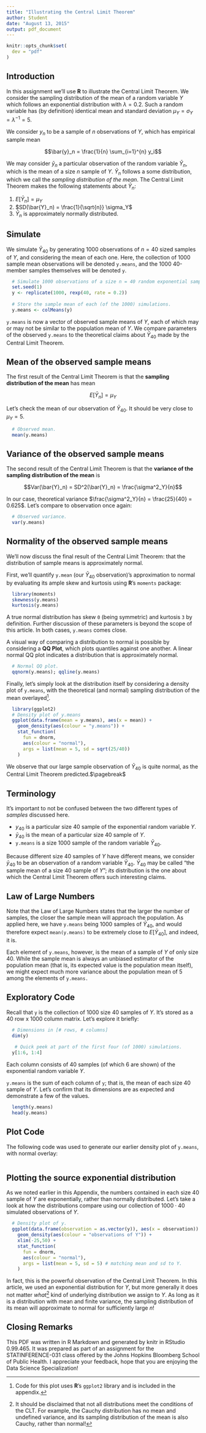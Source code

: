 ```yaml
---
title: "Illustrating the Central Limit Theorem"
author: Student
date: "August 13, 2015"
output: pdf_document
---
```


```r
knitr::opts_chunk$set(
  dev = "pdf"
)
```
## Introduction

In this assignment we'll use **R** to illustrate the Central Limit Theorem. We consider the sampling distribution of the mean of a random variable $Y$ which follows an exponential distribution with $\lambda = 0.2$. Such a random variable has (by definition) identical mean and standard deviation $\mu_Y = \sigma_Y = \lambda^{-1} = 5$.

We consider $y_{n}$ to be a sample of $n$ observations of $Y$, which has empirical sample mean 

$$\bar{y}_n = \frac{1}{n} \sum_{i=1}^{n} y_i$$

We may consider $\bar{y}_n$ a particular observation of the random variable $\bar{Y}_n$, which is the mean of a size $n$ sample of $Y$. $\bar{Y}_n$ follows a some distribution, which we call the *sampling distribution of the mean*. The Central Limit Theorem makes the following statements about $\bar{Y}_n$:

1. $E[\bar{Y}_n] = \mu_Y$
2. $SD(\bar{Y}_n) = \frac{1}{\sqrt{n}} \sigma_Y$
3. $\bar{Y}_n$ is approximately normally distributed.

## Simulate 

We simulate $\bar{Y}_{40}$ by generating 1000 observations of $n=40$ sized samples of $Y$, and considering the mean of each one. Here, the collection of 1000 sample mean observations will be denoted `y.means`, and the 1000 40-member samples themselves will be denoted `y`.

```r
  # Simulate 1000 observations of a size n = 40 random exponential sample.
  set.seed(1)
  y <- replicate(1000, rexp(40, rate = 0.2))
  
  # Store the sample mean of each (of the 1000) simulations.
  y.means <- colMeans(y) 
```

`y.means` is now a vector of observed sample means of $Y$, each of which may or may not be similar to the population mean of $Y$. We compare parameters of the observed `y.means` to the theoretical claims about $\bar{Y}_{40}$ made by the Central Limit Theorem.

## Mean of the observed sample means

The first result of the Central Limit Theorem is that the **sampling distribution of the mean** has mean 

$$E[\bar{Y}_n] = \mu_Y$$

Let's check the mean of our observation of $\bar{Y}_{40}$. It should be very close to $\mu_Y = 5$.

```r
  # Observed mean.
  mean(y.means)  
```

## Variance of the observed sample means

The second result of the Central Limit Theorem is that the **variance of the sampling distribution of the mean** is

$$Var(\bar{Y}_n) = SD^2(\bar{Y}_n) = \frac{\sigma^2_Y}{n}$$

In our case, theoretical variance $\frac{\sigma^2_Y}{n} = \frac{25}{40} = 0.625$. Let's compare to observation once again:

```r
  # Observed variance.
  var(y.means)
```

## Normality of the observed sample means

We'll now discuss the final result of the Central Limit Theorem: that the distribution of sample means is approximately normal.

First, we'll quantify `y.mean` (our $\bar{Y}_{40}$ observation)'s approximation to normal by evaluating its ample skew and kurtosis using **R**'s `moments` package: 

```r
  library(moments)
  skewness(y.means)  
  kurtosis(y.means)
```
A true normal distribution has skew `0` (being symmetric) and kurtosis `3` by definition. Further discussion of these parameters is beyond the scope of this article. In both cases, `y.means` comes close.

A visual way of comparing a distribution to normal is possible by considering a **QQ Plot**, which plots quantiles against one another. A linear normal QQ plot indicates a distribution that is approximately normal.

```r
  # Normal QQ plot.
  qqnorm(y.means); qqline(y.means)
```

Finally, let's simply look at the distribution itself by considering a density plot of `y.means`, with the theoretical (and normal) sampling distribution of the mean overlayed[^1].

```r
  library(ggplot2)
  # Density plot of y.means
  ggplot(data.frame(mean = y.means), aes(x = mean)) +
    geom_density(aes(colour = "y.means")) + 
    stat_function(
      fun = dnorm,
      aes(colour = "normal"),
      args = list(mean = 5, sd = sqrt(25/40))
    )
```

[^1]: Code for this plot uses **R**'s `ggplot2` library and is included in the appendix.

We observe that our large sample observation of $\bar{Y}_{40}$ is quite normal, as the Central Limit Theorem predicted.$\pagebreak$


\section*{\centering{Appendix}}
\vspace{20mm}

## Terminology

It's important to not be confused between the two different types of *samples* discussed here.

- $y_{40}$ is a particular size 40 sample of the exponential random variable $Y$.  
- $\bar{y}_{40}$ is the mean of a particular size 40 sample of $Y$.  
- `y.means` is a size 1000 sample of the random variable $\bar{Y}_{40}$.   

Because different size 40 samples of $Y$ have different means, we consider $\bar{y}_{40}$ to be an observation of a random variable $\bar{Y}_{40}$. $\bar{Y}_{40}$ may be called "the sample mean of a size 40 sample of $Y$"; *its* distribution is the one about which the Central Limit Theorem offers such interesting claims.

## Law of Large Numbers
Note that the Law of Large Numbers states that the larger the number of samples, the closer the sample mean will approach the population. As applied here, we have `y.means` being 1000 samples of $\bar{Y}_{40}$, and would therefore expect `mean(y.means)` to be extremely close to $E[\bar{Y}_{40}]$, and indeed, it is.

Each element of `y.means`, however, is the mean of a sample of $Y$ of only size 40. While the sample mean is always an unbiased estimator of the population mean (that is, its expected value is the population mean itself), we might expect much more variance about the population mean of 5 among the elements of `y.means.`

## Exploratory Code

Recall that `y` is the collection of 1000 size 40 samples of $Y$. It's stored as a 40 row x 1000 column matrix. Let's explore it briefly:

```r
  # Dimensions in [# rows, # columns]
  dim(y)
  
   # Quick peek at part of the first four (of 1000) simulations.
  y[1:6, 1:4]
```
Each column consists of 40 samples (of which 6 are shown) of the exponential random variable $Y$.

`y.means` is the sum of each column of `y`; that is, the mean of each size 40 sample of $Y$. Let's confirm that its dimensions are as expected and demonstrate a few of the values.

```r
  length(y.means)
  head(y.means)
```

## Plot Code

The following code was used to generate our earlier density plot of `y.means`, with normal overlay:

```r
```
## Plotting the source exponential distribution

As we noted earlier in this Appendix, the numbers contained in each size 40 sample of $Y$ are exponentially, rather than normally distributed. Let's take a look at how the distributions compare using our collection of $1000 \cdot 40$ simulated observations of $Y$.

```r
  # Density plot of y.
  ggplot(data.frame(observation = as.vector(y)), aes(x = observation)) +
    geom_density(aes(colour = "observations of Y")) +
    xlim(-25,50) + 
    stat_function(
      fun = dnorm,
      aes(colour = "normal"),
      args = list(mean = 5, sd = 5) # matching mean and sd to Y.
    )
```
In fact, this is the powerful observation of the Central Limit Theorem. In this article, we used an exponential distribution for $Y$, but more generally it does not matter *what*[^2] kind of underlying distribution we assign to $Y$. As long as it is a distribution with mean and finite variance, the sampling distribution of its mean will approximate to normal for sufficiently large $n$!

[^2]: It should be disclaimed that not all distributions meet the conditions of the CLT. For example, the Cauchy distribution has no mean and undefined variance, and its sampling distribution of the mean is also Cauchy, rather than normal!

## Closing Remarks

This PDF was written in R Markdown and generated by knitr in RStudio 0.99.465. It was prepared as part of an assignment for the STATINFERENCE-031 class offered by the Johns Hopkins Bloomberg School of Public Health. I appreciate your feedback, hope that you are enjoying the Data Science Specialization!
